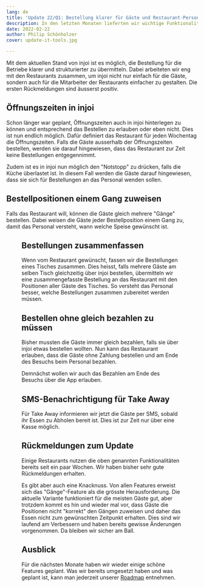 ```yaml
---
lang: de
title: 'Update 22/Q1: Bestellung klarer für Gäste und Restaurant-Personal'
description: In den letzten Monaten lieferten wir wichtige Funktionalität, um die Bestellungen der Gäste für die Betreibe klarer zu machen. Zudem ist es nun möglich die Gäste bei Take Away über SMS zu informieren, wenn die Bestellung bereit ist.
date: 2022-02-22
author: Philip Schönholzer
cover: update-it-tools.jpg

---
```



Mit dem aktuellen Stand von injoi ist es möglich, die Bestellung für die Betriebe klarer und strukturierter zu übermitteln. Dabei arbeiteten wir eng mit den Restaurants zusammen, um injoi nicht nur einfach für die Gäste, sondern auch für die Mitarbeiter der Restaurants einfacher zu gestalten. Die ersten Rückmeldungen sind äusserst positiv.

## Öffnungszeiten in injoi

Schon länger war geplant, Öffnungszeiten auch in injoi hinterlegen zu können und entsprechend das Bestellen zu erlauben oder eben nicht. Dies ist nun endlich möglich. Dafür definiert das Restaurant für jeden Wochentag die Öffnungszeiten. Falls die Gäste ausserhalb der Öffnungszeiten bestellen, werden sie darauf hingewiesen, dass das Restaurant zur Zeit keine Bestellungen entgegennimmt.

Zudem ist es in injoi nun möglich den "Notstopp" zu drücken, falls die Küche überlastet ist. In diesem Fall werden die Gäste darauf hingewiesen, dass sie sich für Bestellungen an das Personal wenden sollen.

## Bestellpositionen einem Gang zuweisen

Falls das Restaurant will, können die Gäste gleich mehrere "Gänge" bestellen. Dabei weisen die Gäste jeder Bestellposition einem Gang zu, damit das Personal versteht, wann welche Speise gewünscht ist.

<Figure
  src={import('./courses.png')}
  caption="Gäste können in der Bestell-App Positionen einem Gang zuweisen."
/>

## Bestellungen zusammenfassen

Wenn vom Restaurant gewünscht, fassen wir die Bestellungen eines Tisches zusammen. Dies heisst, falls mehrere Gäste am selben Tisch gleichzeitig über injoi bestellen, übermitteln wir eine zusammengefasste Bestellung an das Restaurant mit den Positionen aller Gäste des Tisches. So versteht das Personal besser, welche Bestellungen zusammen zubereitet werden müssen.

## Bestellen ohne gleich bezahlen zu müssen

Bisher mussten die Gäste immer gleich bezahlen, falls sie über injoi etwas bestellen wollten. Nun kann das Restaurant erlauben, dass die Gäste ohne Zahlung bestellen und am Ende des Besuchs beim Personal bezahlen.

Demnächst wollen wir auch das Bezahlen am Ende des Besuchs über die App erlauben.

## SMS-Benachrichtigung für Take Away

Für Take Away informieren wir jetzt die Gäste per SMS, sobald ihr Essen zu Abholen bereit ist. Dies ist zur Zeit nur über eine Kasse möglich.

## Rückmeldungen zum Update

Einige Restaurants nutzen die oben genannten Funktionalitäten bereits seit ein paar Wochen. Wir haben bisher sehr gute Rückmeldungen erhalten.

Es gibt aber auch eine Knacknuss. Von allen Features erweist sich das "Gänge"-Feature als die grösste Herausforderung. Die aktuelle Variante funktioniert für die meisten Gäste gut, aber trotzdem kommt es hin und wieder mal vor, dass Gäste die Positionen nicht "korrekt" den Gängen zuweisen und daher das Essen nicht zum gewünschten Zeitpunkt erhalten. Dies sind wir laufend am Verbessern und haben bereits gewisse Änderungen vorgenommen. Da bleiben wir sicher am Ball.

## Ausblick

Für die nächsten Monate haben wir wieder einige schöne Features geplant. Was wir bereits umgesetzt haben und was geplant ist, kann man jederzeit unserer [Roadmap](https://payflink.notion.site/Roadmap-von-injoi-6644875d1fba4fe58cacfbf15e1ace7e) entnehmen.
